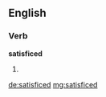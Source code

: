 ==English==

===Verb===
'''satisficed'''

# {{past of|[[satisfice]]}}

[[de:satisficed]]
[[mg:satisficed]]